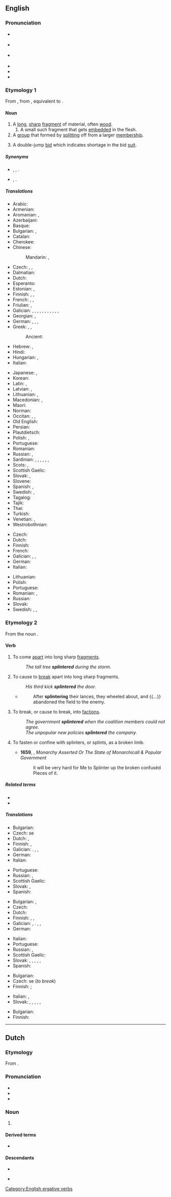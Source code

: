 {{also|Splinter}}
==English==
{{was wotd|2009|February|1}}
{{wikipedia|dab=splinter}}

===Pronunciation===
* {{a|UK}} {{IPA|en|/ˈsplɪntə(ɹ)/}}
* {{a|US}} {{IPA|en|/ˈsplɪntɚ/|[ˈsplɪɾ̃ɚ]}}
* {{a|Southern US}} {{IPA|en|/ˈsplɪnɚ/}}
* {{audio|en|en-us-splinter.ogg|Audio (US)}}
* {{audio|en|en-au-splinter.ogg|Audio (AU)}}
* {{rhymes|en|ɪntə(ɹ)|s=2}}

===Etymology 1===
From {{inh|en|enm|splinter}}, from {{der|en|dum|splinter}}, equivalent to {{suffix|en|splint|er}}.

====Noun====
{{en-noun}}

# A [[long]], [[sharp]] [[fragment]] of material, often [[wood]].
## A small such fragment that gets [[embedded]] in the flesh.
# A [[group]] that formed by [[split]]ting off from a larger [[membership]].
# {{lb|en|bridge}} A double-jump [[bid]] which indicates shortage in the bid [[suit]].

=====Synonyms=====
* {{sense|long sharp fragment}} {{l|en|shard}}, {{l|en|spelk}}, {{l|en|spill}}.
* {{sense|group formed by splitting}} {{l|en|faction}}, {{l|en|splinter group}}.

=====Translations=====
{{trans-top|fragment of material}}
* Arabic: {{t+|ar|شَظِيَّة|f}}
* Armenian: {{t+|hy|տաշեղ}}
* Aromanian: {{t|rup|ashclji}}, {{t|rup|aschlje}}
* Azerbaijani: {{t+|az|tilişkə}}
* Basque: {{t|eu|ezpal}}
* Bulgarian: {{t+|bg|отломък|m}}, {{t+|bg|треска}}
* Catalan: {{t+|ca|estella}}
* Cherokee: {{t|chr|ᎤᏢᏓᎸᏓ}}
* Chinese:
*: Mandarin: {{t+|cmn|碎片|tr=suìpiàn|sc=Hani}}, {{t+|cmn|刺|tr=cì|sc=Hani}}
* Czech: {{t+|cs|tříska|f}}, {{t+|cs|úlomek|m}}, {{t|cs|odštěpek|m}}
* Dalmatian: {{t|dlm|sčela|f}}
* Dutch: {{t+|nl|splinter}}
* Esperanto: {{t|eo|splito}}
* Estonian: {{t+|et|pind}}, {{t+|et|kild}}
* Finnish: {{t+|fi|säle}} {{q|wood}}, {{t+|fi|sirpale}}, {{t+|fi|pirstale}}
* French: {{t+|fr|éclat|m}}, {{t+|fr|esquille|f}}, {{t+|fr|écharde|f}}
* Friulian: {{t|fur|sclese|f}}, {{t|fur|scae}}
* Galician: {{t+|gl|estela|f}}, {{t|gl|racha|f}}, {{t+|gl|acha|f}}, {{t|gl|pitela|f}}, {{t|gl|cavaco|m}}, {{t|gl|guizo|f}}, {{t|gl|lerca|f}}, {{t|gl|escádea|f}}, {{t|gl|trisca|f}}, {{t|gl|turraca|f}}, {{t|gl|lircha|f}}, {{t|gl|troupecelo|m}}
* Georgian: {{t|ka|ხიწვი}}, {{t|ka|ხიჭვი}}
* German: {{t+|de|Splitter|m}}, {{t|de|Splinter|m}}, {{t+|de|Schiefer|m}}, {{t+|de|Spreißel|m}}
* Greek: {{t+|el|σκλήθρα|f}}, {{t+|el|θραύσμα|n}}, {{qualifier|wood}} {{t+|el|ακίδα|f}}
*: Ancient: {{t|grc|σχινδάλαμος|m}}
* Hebrew: {{t+|he|קיסם|m|tr=kesám}}, {{t+|he|שבב|m|tr=shvav}}
* Hindi: {{t-needed|hi}}
* Hungarian: {{t+|hu|forgács}}, {{t+|hu|szálka}}
* Italian: {{t+|it|scheggia|f}}
{{trans-mid}}
* Japanese: {{t+|ja|破片|tr=はへん, hahen|sc=Jpan}}, {{t+|ja|刺|tr=とげ, toge|sc=Jpan}}
* Korean: {{t|ko|나무 조각}}
* Latin: {{t|la|assula|f}}, {{t|la|schidia|f}}
* Latvian: {{t|lv|skaida|f}}, {{t|lv|skabarga|f}}
* Lithuanian: {{t|lt|drožlė|f}}, {{t|lt|rakštis|f}}
* Macedonian: {{t|mk|спица|f}}, {{t|mk|деланка|f}}
* Maori: {{t+|mi|koi}}
* Norman: {{t|nrf|êclyi|m}}
* Occitan: {{t|oc|astèla|f}}, {{t+|oc|estèla|f}}, {{t+|oc|ascla|f}}
* Old English: {{t|ang|speld|n}}
* Persian: {{t+|fa|تریشه|tr=teriše|sc=fa-Arab}}
* Plautdietsch: {{t|pdt|Spekja|m}}
* Polish: {{t+|pl|odłamek|m}}, {{t+|pl|drzazga|f}}
* Portuguese: {{t+|pt|farpa|f}}
* Romanian: {{t+|ro|așchie|f}}
* Russian: {{t+|ru|ще́пка|f}}, {{t+|ru|зано́за|f}}
* Sardinian: {{t|sc|alcia|f}}, {{t|sc|ascia|f}}, {{t|sc|ascra}}, {{t|sc|astua|f}}, {{t|sc|astula|f}}, {{t|sc|schedra|f}}, {{t|sc|schelda|f}}
* Scots: {{t|sco|spail}}, {{t|sco|pran}}
* Scottish Gaelic: {{t|gd|spealg|f}}
* Slovak: {{t|sk|trieska}}, {{t|sk|štiepka}}
* Slovene: {{t+|sl|trska|f}}
* Spanish: {{gloss|wood}} {{t+|es|astilla|f}}, {{gloss|bone or metal}} {{t|es|esquirla|f}}
* Swedish: {{t+|sv|flisa|c}}, {{t+|sv|sticka|c}}
* Tagalog: {{t|tl|subyang}}
* Tajik: {{t|tg|параха}}
* Thai: {{t+|th|เสี้ยน}}
* Turkish: {{t+|tr|kıymık}}
* Venetian: {{t|vec|sgrexénda|f}}, {{t+|vec|s-cexa|f}}
* Westrobothnian: {{t|gmq-bot|stikk|f}}
{{trans-bottom}}

{{trans-top|group}}
* Czech: {{t+|cs|frakce|f}}
* Dutch: {{t|nl|splintergroep}}
* Finnish: {{t|fi|sirpaleryhmä}}
* French: {{t+|fr|faction|f}}
* Galician: {{t|gl|bandaría|f}}, {{t|gl|bando|m}}, {{t|gl|faución|f}}
* German: {{t+|de|Splittergruppe|f}}
* Italian: {{t+|it|fazione}}
{{trans-mid}}
* Lithuanian: {{t|lt|trupinys|m}}
* Polish: {{t+|pl|odłam|m}}
* Portuguese: {{t+|pt|facção|f}}
* Romanian: {{t|ro|factiune|f}}, {{t|ro|schisma|f}}
* Russian: {{t|ru|отщепенцы}}
* Slovak: {{t|sk|frakcia}}
* Swedish: {{t|sv|avknoppning|c}}, {{t|sv|utbrytning|c}}, {{t|sv|utbrytargrupp|c}}
{{trans-bottom}}

===Etymology 2===
From the noun {{m|en|splinter}}.

====Verb====
{{en-verb}}

# {{lb|en|intransitive}} To come [[apart]] into long sharp [[fragment]]s.
#: ''The tall tree '''splintered''' during the storm.''
# {{lb|en|transitive}} To cause to [[break]] apart into long sharp fragments.
#: ''His third kick '''splintered''' the door.''
#* {{RQ:Prescott Philip}}
#*: After '''splintering''' their lances, they wheeled about, and {{...}} abandoned the field to the enemy.
# {{lb|en|figuratively|of a group}} To break, or cause to break, into [[faction]]s.
#: ''The government '''splintered''' when the coalition members could not agree.''
#: ''The unpopular new policies '''splintered''' the company.''
# {{lb|en|transitive}} To fasten or confine with splinters, or splints, as a broken limb.
#* '''1659''', {{w|Matthew Wren}}, ''Monarchy Asserted Or The State of Monarchicall & Popular Government ''
#*: it will be very hard for Me to Splinter up the broken confuséd Pieces of it.

=====Related terms=====
* {{l|en|splint}}
* {{l|en|splinter up}}

=====Translations=====
{{trans-top|to come apart into splinters}}
* Bulgarian: {{t|bg|разцепвам се}}
* Czech: {{t|cs|štěpit}} se
* Dutch: {{t+|nl|versplinteren}}, {{t+|nl|splinteren}}
* Finnish: {{t+|fi|pirstoutua}}, {{t|fi|[[mennä]] [[säpäleiksi]]}}
* Galician: {{t|gl|estelar}}. {{t|gl|espitallar}}, {{t|gl|lascar}}, {{t|gl|lasquear}}
* German: {{t+|de|zersplittern}}
* Italian: {{t+|it|scheggiarsi}}
{{trans-mid}}
* Portuguese: {{t|pt|esfarpar}}
* Russian: {{t+|ru|расщепляться}}, {{t+|ru|раскалываться}}
* Scottish Gaelic: {{t|gd|spealg}}
* Slovak: {{t|sk|štiepiť sa}}, {{t|sk|rozštiepiť sa}}
* Spanish: {{t+|es|astillar}}
{{trans-bottom}}

{{trans-top|to cause to break apart into splinters}}
* Bulgarian: {{t+|bg|цепя}}, {{t+|bg|разцепвам}}
* Czech: {{t|cs|štípat}}
* Dutch: {{t+|nl|versplinteren}}
* Finnish: {{t|fi|pirstoa}}, {{t|fi|[[lyödä]] [[säpäleiksi]]}}, {{t|fi|[[panna]] [[päreiksi]]}}
* Galician: {{t|gl|rachar}}, {{t|gl|estelar}}. {{t|gl|espitallar}}, {{t|gl|lascar}}, {{t|gl|lasquear}}
* German: {{t+|de|zersplittern}}
{{trans-mid}}
* Italian: {{t+|it|scheggiare}}
* Portuguese: {{t|pt|esfarpar}}
* Russian: {{t+|ru|расщеплять}}, {{t+|ru|раскалывать}}
* Scottish Gaelic: {{t|gd|spealg}}
* Slovak: {{t|sk|štiepať}}, {{t|sk|rozštiepať}}, {{t|sk|rozbiť}}, {{t|sk|rozbíjať}}, {{t+|sk|sekať}}, {{t|sk|rozsekať}}
* Spanish: {{t+|es|astillar}}
{{trans-bottom}}

{{trans-top|to break or cause to break into factions}}
* Bulgarian: {{t+|bg|разцепвам}}
* Czech: {{t|cs|odštěpit}} se (''to break'')
* Finnish: {{t+|fi|hajota}} {{qualifier|to break}}; {{t+|fi|hajottaa}} {{qualifier|to cause to break}}
{{trans-mid}}
* Italian: {{t|it|fare a pezzi}}, {{t+|it|dividere}}
* Slovak: {{t|sk|rozdeliť}}, {{t|sk|rozdeliť sa}}, {{t|sk|štiepiť}}, {{t|sk|rozštiepiť}}, {{t|sk|štiepiť sa}}, {{t|sk|rozštiepiť sa}}
{{trans-bottom}}

{{trans-top|to fasten or confine with splints}}
* Bulgarian: {{t|bg|шинирам}}
* Finnish: {{t+|fi|lastoittaa}}
{{trans-mid}}
{{trans-bottom}}

[[Category:English ergative verbs]]

----

==Dutch==

===Etymology===
From {{inh|nl|dum|splinter}}.

===Pronunciation===
* {{IPA|nl|/ˈsplɪn.tər/}}
* {{hyphenation|nl|splin|ter}}
* {{rhymes|nl|ɪntər|s=2}}

===Noun===
{{nl-noun|m|-s|splintertje}}

# {{l|en|splinter}} {{gloss|long, sharp fragment of material}}

====Derived terms====
* {{l|nl|splinterpartij}}

====Descendants====
* {{desc|dcr|splinter}}
* {{desc|pap|spleenter|bor=1}} {{q|dated}}